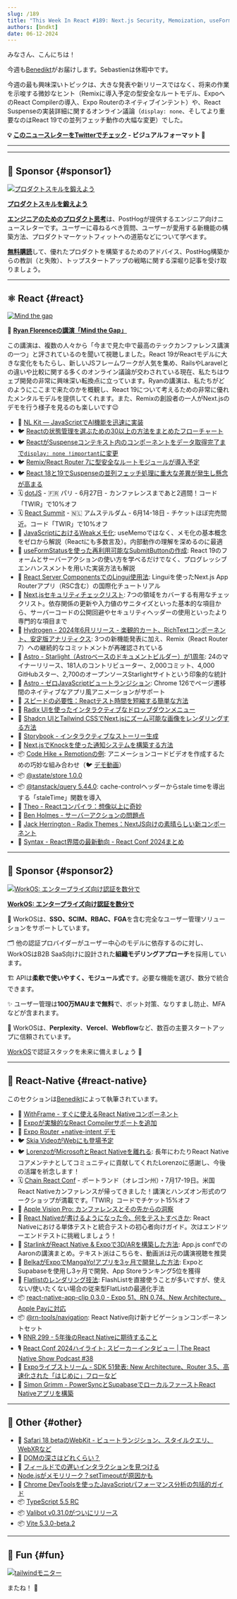 ```yaml
---
slug: /189
title: "This Week In React #189: Next.js Security, Memoization, useFormStatus, React State, Remix Typesafe Routes, View Transitions, Astro, Starlight, Hydrogen, Remotion, Lingui, Storybook, Skia Video, Starlink, App Clips, VisionOS..."
authors: [bndkt]
date: 06-12-2024
---
```


みなさん、こんにちは！

今週も[Benedikt](https://x.com/bndkt)がお届けします。Sebastienは休暇中です。

今週の最も興味深いトピックは、大きな発表や新リリースではなく、将来の作業を示唆する微妙なヒント（Remixに導入予定の型安全なルートモデル、ExpoへのReact Compilerの導入、Expo Routerのネイティブインテント）や、React Suspenseの実装詳細に関するオンライン議論（`display: none`、そしてより重要なのはReact 19での並列フェッチ動作の大幅な変更）でした。

<!-- truncate -->

**💡 [このニュースレターをTwitterでチェック](https://slo.im/thread) - ビジュアルフォーマット 🎨**

***


<Support />

***

## 💸 Sponsor {#sponsor1}

[![プロダクトスキルを鍛えよう](/emails/issues/183/posthog.jpg)](https://newsletter.posthog.com/?utm_source=twir\&utm_campaign=twir)

**[プロダクトスキルを鍛えよう](https://newsletter.posthog.com/?utm_source=twir\&utm_campaign=twir)**

[**エンジニアのためのプロダクト思考**](https://newsletter.posthog.com/?utm_source=twir\&utm_campaign=twir)は、PostHogが提供するエンジニア向けニュースレターです。ユーザーに尋ねるべき質問、ユーザーが愛用する新機能の構築方法、プロダクトマーケットフィットへの道筋などについて学べます。

[**無料購読**](https://newsletter.posthog.com/?utm_source=twir\&utm_campaign=twir)して、優れたプロダクトを構築するためのアドバイス、PostHog構築からの教訓（と失敗）、トップスタートアップの戦略に関する深堀り記事を受け取りましょう。

***

## ⚛️ React {#react}

[![Mind the gap](/emails/issues/189/react189.jpg)](https://www.youtube.com/live/1g5ruM-16_Y?t=7443s)

🎥 **[Ryan Florenceの講演「Mind the Gap」](https://www.youtube.com/live/1g5ruM-16_Y?t=7443s)**

この講演は、複数の人々から「今まで見た中で最高のテックカンファレンス講演の一つ」と評されているのを聞いて視聴しました。React 19がReactモデルに大きな変化をもたらし、新しいJSフレームワークが人気を集め、RailsやLaravelとの違いや比較に関する多くのオンライン議論が交わされている現在、私たちはウェブ開発の非常に興味深い転換点に立っています。Ryanの講演は、私たちがどのようにここまで来たのかを概観し、React 19について考えるための非常に優れたメンタルモデルを提供してくれます。また、Remixの創設者の一人がNext.jsのデモを行う様子を見るのも楽しいです😉

* 💸 [NL Kit — JavaScriptでAI機能を迅速に実装](https://nlkit.com)
* 🐦 [Reactの状態管理を選ぶための30以上の方法をまとめたフローチャート](https://x.com/housecor/status/1799435036736778364)
* 🐦 [ReactがSuspenseコンテキスト内のコンポーネントをデータ取得完了まで`display: none !important`に変更](https://x.com/cpojer/status/1798912741383844237)
* 🐦 [Remix/React Router 7に型安全なルートモジュールが導入予定](https://x.com/pcattori/status/1799194706850504818)
* 🐦 [React 18と19でSuspenseの並列フェッチ処理に重大な差異が発生し懸念が高まる](https://x.com/TkDodo/status/1800501040766144676)
* 🗓 [dotJS](https://www.dotjs.io/?utm_source=thisweekinreact) - 🇫🇷 パリ - 6月27日 - カンファレンスまであと2週間！コード「TWIR」で10%オフ
* 🗓 [React Summit](https://reactsummit.com/?utm_source=thisweekinreact) - 🇳🇱 アムステルダム - 6月14-18日 - チケットほぼ完売間近。コード「TWIR」で10%オフ
* 📜 [JavaScriptにおけるWeakメモ化](https://dev.to/thekashey/weak-memoization-in-javascript-4po6): useMemoではなく、メモ化の基本概念をゼロから解説（Reactにも多数言及）。内部動作の理解を深めるのに最適
* 📜 [useFormStatusを使った再利用可能なSubmitButtonの作成](https://aurorascharff.no/posts/creating-a-reusable-submitbutton-with-useformstatus/): React 19のフォームとサーバーアクションの使い方を学べるだけでなく、プログレッシブエンハンスメントを用いた実装方法も解説
* 📜 [React Server ComponentsでのLingui使用法](https://lingui.dev/tutorials/react-rsc): Linguiを使ったNext.js App Routerアプリ（RSC含む）の国際化チュートリアル
* 📜 [Next.jsセキュリティチェックリスト](https://blog.arcjet.com/next-js-security-checklist/): 7つの領域をカバーする有用なチェックリスト。依存関係の更新や入力値のサニタイズといった基本的な項目から、サーバーコードの公開回避やセキュリティヘッダーの使用といったより専門的な項目まで
* 📜 [Hydrogen - 2024年6月リリース - 楽観的カート、RichTextコンポーネント、安定版アナリティクス](https://hydrogen.shopify.dev/update/june-2024): 3つの新機能発表に加え、Remix（React Router 7）への継続的なコミットメントが再確認されている
* 📜 [Astro - Starlight（Astroベースのドキュメントビルダー）が1周年](https://astro.build/blog/starlight-turns-one/): 24のマイナーリリース、181人のコントリビューター、2,000コミット、4,000 GitHubスター、2,700のオープンソースStarlightサイトという印象的な統計
* 📜 [Astro - ゼロJavaScriptビュートランジション](https://astro.build/blog/future-of-astro-zero-js-view-transitions/): Chrome 126でページ遷移間のネイティブなアプリ風アニメーションがサポート
* 📜 [スピードの必要性：Reactテスト時間を短縮する簡単な方法](https://www.helpscout.com/blog/improve-react-testing-times/)
* 📜 [Radix UIを使ったインタラクティブなドロップダウンメニュー](https://www.joshuawootonn.com/radix-interactive-dropdown)
* 📜 [Shadcn UIとTailwind CSSでNext.jsにズーム可能な画像をレンダリングする方法](https://www.nico.fyi/blog/easy-zoomable-image-with-shadcn-tailwind)
* 📜 [Storybook - インタラクティブなストーリー生成](https://storybook.js.org/blog/interactive-story-generation/)
* 📜 [Next.jsでKnockを使った通知システムを構築する方法](https://spacejelly.dev/posts/how-to-build-a-notification-system-in-next-js-with-knock)
* 📦 [Code Hike + Remotionの例](https://github.com/code-hike/examples/tree/main/with-remotion): アニメーションコードビデオを作成するための巧妙な組み合わせ（🐦 [デモ動画](https://x.com/pomber/status/1800108854459715864?t=8ickNCn-Orou7665JY31VA\&s=19)）
* 📦 [@xstate/store 1.0.0](https://github.com/statelyai/xstate/releases/tag/%40xstate%2Fstore%401.0.0)
* 📦 [@tanstack/query 5.44.0](https://github.com/TanStack/query/releases/tag/v5.44.0): cache-controlヘッダーからstale timeを導出する「staleTime」関数を導入
* 🎥 [Theo - Reactコンパイラ：想像以上に奇妙](https://www.youtube.com/watch?v=wnXGSwrOw80)
* 🎥 [Ben Holmes - サーバーアクションの問題点](https://www.youtube.com/watch?v=GPYAC1qGD44)
* 🎥 [Jack Herrington - Radix Themes：NextJS向けの素晴らしい新コンポーネント](https://www.youtube.com/watch?v=SKm2XGxbLLM)
* 🎥 [Syntax - React界隈の最新動向 - React Conf 2024まとめ](https://www.youtube.com/watch?v=udXZw-9LdOM)

<SubscribeFormEmbed placement="middle" />

***

## 💸 Sponsor {#sponsor2}

[![WorkOS: エンタープライズ向け認証を数分で](/emails/issues/189/WorkOS.jpg)](https://workos.com/?utm_source=thisweekinreact\&utm_medium=newsletter\&utm_campaign=q22024)

**[WorkOS: エンタープライズ向け認証を数分で](https://workos.com/?utm_source=thisweekinreact\&utm_medium=newsletter\&utm_campaign=q22024)**

🔐 WorkOSは、**SSO、SCIM、RBAC、FGA**を含む完全なユーザー管理ソリューションをサポートしています。

🗂️ 他の認証プロバイダーがユーザー中心のモデルに依存するのに対し、WorkOSはB2B SaaS向けに設計された**組織モデリングアプローチ**を採用しています。

🏗️ APIは**柔軟で使いやすく、モジュール式**です。必要な機能を選び、数分で統合できます。

✨ ユーザー管理は**100万MAUまで無料**で、ボット対策、なりすまし防止、MFAなどが含まれます。

🤝 WorkOSは、**Perplexity**、**Vercel**、**Webflow**など、数百の主要スタートアップに信頼されています。

[WorkOS](https://workos.com/?utm_source=thisweekinreact\&utm_medium=newsletter\&utm_campaign=q22024)で認証スタックを未来に備えましょう 🚀

***

## 📱 React-Native {#react-native}

このセクションは[Benedikt](https://twitter.com/bndkt)によって執筆されています。

* 💸 [WithFrame - すぐに使えるReact Nativeコンポーネント](https://withfra.me/?utm_source=thisweekinreact\&utm_medium=email\&utm_campaign=quick-link--2)
* 👀 [Expoが実験的なReact Compilerサポートを追加](https://github.com/expo/expo/pull/29168)
* 👀 [Expo Router +native-intent デモ](https://github.com/EvanBacon/expo-router-native-intent-demo)
* 🐦 [Skia VideoがWebにも登場予定](https://x.com/wcandillon/status/1799859456584646663)
* 🐦 [LorenzoがMicrosoftとReact Nativeを離れる](https://x.com/Kelset/status/1800158749811966280?t=jif1MJRNNYc3wIE1cIUJvw\&s=19): 長年にわたりReact Nativeコアメンテナとしてコミュニティに貢献してくれたLorenzoに感謝し、今後の活躍を祈念します！
* 🗓 [Chain React Conf](https://chainreactconf.com/?utm_source=thisweekinreact) - ポートランド（オレゴン州）・7月17-19日。米国React Nativeカンファレンスが帰ってきました！講演とハンズオン形式のワークショップが満載です。「TWIR」コードでチケット15%オフ
* 📜 [Apple Vision Pro: カンファレンスとその先からの洞察](https://www.callstack.com/blog/apple-vision-pro-insights-from-conferences-and-beyond)
* 📜 [React Nativeが書けるようになった今、何をテストすべきか](https://thoughtbot.com/blog/now-that-i-can-write-react-native-what-should-i-test): React Nativeにおける単体テストと統合テストの初心者向けガイド。次はエンドツーエンドテストに挑戦しましょう！
* 📜 [StarlinkがReact Native & Expoで3D/ARを構築した方法](https://www.notjust.dev/blog/react-native-starlink): App.js confでのAaronの講演まとめ。テキスト派はこちらを、動画派は元の講演視聴を推奨
* 📜 [BelkaがExpoでMangaYo!アプリを3ヶ月で開発した方法](https://expo.dev/blog/how-belka-built-mangayo-app-in-just-3-months-with-expo): ExpoとSupabaseを使用し3ヶ月で開発、App Storeランキング5位を獲得
* 📜 [Flatlistのレンダリング技法](https://www.andydevs.dev/articles/flatlist-rendering-techniques): FlashListを直接使うことが多いですが、使えない/使いたくない場合の従来型FlatListの最適化手法
* 📦 [react-native-app-clip 0.3.0 - Expo 51、RN 0.74、New Architecture、Apple Payに対応](https://github.com/bndkt/react-native-app-clip/releases/tag/v0.3.0)
* 📦 [@rn-tools/navigation](https://github.com/ajsmth/rn-tools/blob/main/packages/navigation/readme.md): React Native向け新ナビゲーションコンポーネントセット
* 🎙️ [RNR 299 - 5年後のReact Nativeに期待すること](https://www.reactnativeradio.com/episodes/rnr-299-what-to-expect-from-react-native-in-5-years)
* 🎙️ [React Conf 2024ハイライト: スピーカーインタビュー | The React Native Show Podcast #38](https://www.youtube.com/watch?v=EP2IzK6rPv8)
* 🎥 [Expoライブストリーム - SDK 51発表: New Architecture、Router 3.5、高速化された「はじめに」フローなど](https://www.youtube.com/watch?v=k1ISWPgP4S4)
* 🎥 [Simon Grimm - PowerSyncとSupabaseでローカルファーストReact Nativeアプリを構築](https://www.youtube.com/watch?v=xvvVGOyRgZg)

***

## 🔀 Other {#other}

* 📜 [Safari 18 betaのWebKit - ビュートランジション、スタイルクエリ、WebXRなど](https://webkit.org/blog/15443/news-from-wwdc24-webkit-in-safari-18-beta/)
* 📜 [DOMの深さはどれくらい？](https://frontendatscale.com/blog/how-deep-is-your-dom/)
* 📜 [フィールドでの遅いインタラクションを見つける](https://web.dev/articles/find-slow-interactions-in-the-field)
* [Node.jsがメモリリーク？setTimeoutが原因かも](https://lucumr.pocoo.org/2024/6/5/node-timeout/)
* 📜 [Chrome DevToolsを使ったJavaScriptパフォーマンス分析の包括的ガイド](https://blog.jiayihu.net/comprenhensive-guide-chrome-performance/)
* 📦 [TypeScript 5.5 RC](https://devblogs.microsoft.com/typescript/announcing-typescript-5-5-rc/?t)
* 📦 [Valibot v0.31.0がついにリリース](https://valibot.dev/blog/valibot-v0.31.0-is-finally-available/)
* 📦 [Vite 5.3.0-beta.2](https://github.com/vitejs/vite/blob/v5.3.0-beta.2/packages/vite/CHANGELOG.md#530-beta2-2024-06-10)

***

## 🤭 Fun {#fun}

[![tailwindモニター](/emails/issues/189/meme.jpg)](https://x.com/thekitze/status/1788852862669217805)

またね！ 👋